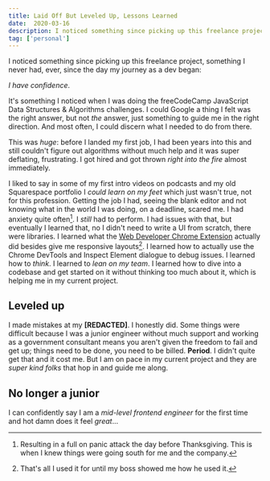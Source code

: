 ```yaml
---
title: Laid Off But Leveled Up, Lessons Learned
date:  2020-03-16
description: I noticed something since picking up this freelance project, something I never had, ever, since the day my journey as a dev began...
tag: ['personal']
---
```


I noticed something since picking up this freelance project, something I never had, ever, since the day my journey as a dev began:

*I have confidence*.


It's something I noticed when I was doing the freeCodeCamp JavaScript Data Structures & Algorithms challenges. I could Google a thing I felt was the right answer, but not *the* answer, just something to guide me in the right direction. And most often, I could discern what I needed to do from there.

This was *huge*: before I landed my first job, I had been years into this and still couldn't figure out algorithms without much help and it was super deflating, frustrating. I got hired and got thrown *right into the fire* almost immediately.

I liked to say in some of my first intro videos on podcasts and my old Squarespace portfolio I *could learn on my feet* which just wasn't true, not for this profession. Getting the job I had, seeing the blank editor and not knowing what in the world I was doing, on a deadline, scared me. I had anxiety quite often[^1]. I *still* had to perform. I had issues with that, but eventually I learned that, no I didn't need to write a UI from scratch, there were libraries. I learned what the [Web Developer Chrome Extension](https://chrome.google.com/webstore/detail/web-developer/bfbameneiokkgbdmiekhjnmfkcnldhhm?hl=en-US) actually did besides give me responsive layouts[^2]. I learned how to actually use the Chrome DevTools and Inspect Element dialogue to debug issues. I learned how to *think*. I learned to *lean on my team*. I learned how to dive into a codebase and get started on it without thinking too much about it, which is helping me in my current project.

## Leveled up

I made mistakes at my **[REDACTED]**. I honestly did. Some things were difficult because I was a junior engineer without much support and working as a government consultant means you aren't given the freedom to fail and get up; things need to be done, you need to be billed. **Period**. I didn't quite get that and it cost me. But I am on pace in my current project and they are *super kind folks* that hop in and guide me along.

## No longer a junior

I can confidently say I am a *mid-level frontend engineer* for the first time and hot damn does it feel *great*...




[^1]: Resulting in a full on panic attack the day before Thanksgiving. This is when I knew things were going south for me and the company.
[^2]: That's all I used it for until my boss showed me how he used it.

